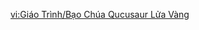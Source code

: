 {{Tutorial
|title    = Goldflame Qucusaur Tyrant
|subtitle = New Entry
|type     = Enemies
|icon     = Icon Tutorial Monster.png
|about    = Holawaqa Ngoubou
|image1   = Tutorial Goldflame Qucusaur Tyrant.png
|text1    = A Qucusaurus whose extraordinary form is a result of being unable to withstand the great power it has been granted. It will fly into the air during combat and enter the "Golden Flame" energy-gathering form, creating a Ward around itself and launching a Flamewind Feather towards the ground that summons a flamewind. If you cannot destroy the Flamewind Feather before the Qucusaurus dives down into it, the creature will use a Phlogiston Current to return to the skies. This will persist until it is exhausted and returns to its original form. It seems, then, that {{Color|help|destroying the Flamewind Feather using Elements that react with Pyro}} may be the key to victory...
|sort     = 2669
}}

[[vi:Giáo Trình/Bạo Chúa Qucusaur Lửa Vàng]]
